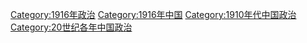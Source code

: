 [[Category:1916年政治|Category:1916年政治]]
[[Category:1916年中国|Category:1916年中国]]
[[Category:1910年代中国政治|Category:1910年代中国政治]]
[[Category:20世纪各年中国政治|Category:20世纪各年中国政治]]